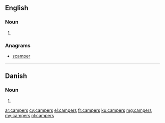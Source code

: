 ==English==

===Noun===
{{head|en|plural}}

# {{plural of|camper|lang=en}}

===Anagrams===
* [[scamper#English|scamper]]

----

==Danish==

===Noun===
{{head|da|noun form|g=c}}

# {{genitive singular indefinite of|camper|lang=da}}

[[ar:campers]]
[[cy:campers]]
[[el:campers]]
[[fr:campers]]
[[ku:campers]]
[[mg:campers]]
[[my:campers]]
[[nl:campers]]